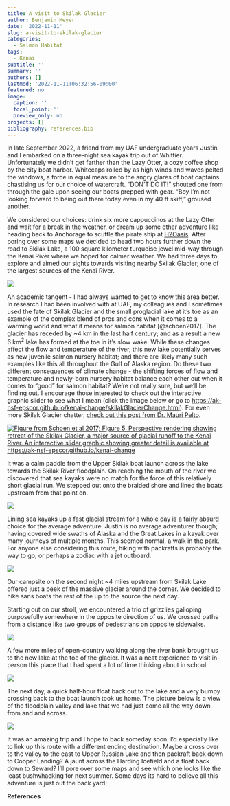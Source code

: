 ```yaml
---
title: A visit to Skilak Glacier
author: Benjamin Meyer
date: '2022-11-11'
slug: a-visit-to-skilak-glacier
categories:
  - Salmon Habitat
tags:
  - Kenai
subtitle: ''
summary: ''
authors: []
lastmod: '2022-11-11T06:32:56-09:00'
featured: no
image:
  caption: ''
  focal_point: ''
  preview_only: no
projects: []
bibliography: references.bib
---
```


In late September 2022, a friend from my UAF undergraduate years Justin and I embarked on a three-night sea kayak trip out of Whittier. Unfortunately we didn't get farther than the Lazy Otter, a cozy coffee shop by the city boat harbor. Whitecaps rolled by as high winds and waves pelted the windows, a force in equal measure to the angry glares of boat captains chastising us for our choice of watercraft. "DON'T DO IT!" shouted one from through the gale upon seeing our boats prepped with gear. "Boy I'm not looking forward to being out there today even in my 40 ft skiff," groused another.

We considered our choices: drink six more cappuccinos at the Lazy Otter and wait for a break in the weather, or dream up some other adventure like heading back to Anchorage to scuttle the pirate ship at [H2Oasis](https://www.h2oasiswaterpark.com/). After poring over some maps we decided to head two hours further down the road to Skilak Lake, a 100 square kilometer turquoise jewel mid-way through the Kenai River where we hoped for calmer weather. We had three days to explore and aimed our sights towards visiting nearby Skilak Glacier; one of the largest sources of the Kenai River.

![](skilak_photos/DSCN2716.JPG)

An academic tangent - I had always wanted to get to know this area better. In research I had been involved with at UAF, my colleagues and I sometimes used the fate of Skilak Glacier and the small proglacial lake at it's toe as an example of the complex blend of pros and cons when it comes to a warming world and what it means for salmon habitat [@schoen2017]. The glacier has receded by \~4 km in the last half century; and as a result a new 6 km^2^ lake has formed at the toe in it's slow wake. While these changes affect the flow and temperature of the river, this new lake potentially serves as new juvenile salmon nursery habitat; and there are likely many such examples like this all throughout the Gulf of Alaska region. Do these two different consequences of climate change - the shifting forces of flow and temperature and newly-born nursery habitat balance each other out when it comes to "good" for salmon habitat? We're not really sure, but we'll be finding out. I encourage those interested to check out the interactive graphic slider to see what I mean (click the image below or go to <https://ak-nsf-epscor.github.io/kenai-change/skilakGlacierChange.html>). For even more Skilak Glacier chatter, [check out this post from Dr. Mauri Pelto](https://blogs.agu.org/fromaglaciersperspective/2019/03/01/skilak-glacier-alaska-retreat-and-salmon-connection/).

[![Figure from Schoen et al 2017; Figure 5. Perspective rendering showing retreat of the Skilak Glacier, a major source of glacial runoff to the Kenai River. An interactive slider graphic showing greater detail is available at https://ak-nsf-epscor.github.io/kenai-change](skilak_photos/fig5_schoen_2017.gif)](https://ak-nsf-epscor.github.io/kenai-change)

It was a calm paddle from the Upper Skilak boat launch across the lake towards the Skilak River floodplain. On reaching the mouth of the river we discovered that sea kayaks were no match for the force of this relatively short glacial run. We stepped out onto the braided shore and lined the boats upstream from that point on.

![](skilak_photos/DSCN2682.JPG)

Lining sea kayaks up a fast glacial stream for a whole day is a fairly absurd choice for the average adventure. Justin is no average adventurer though; having covered wide swaths of Alaska and the Great Lakes in a kayak over many journeys of multiple months. This seemed normal, a walk in the park. For anyone else considering this route, hiking with packrafts is probably the way to go; or perhaps a zodiac with a jet outboard.

![](skilak_photos/DSCN2679.JPG)

Our campsite on the second night \~4 miles upstream from Skilak Lake offered just a peek of the massive glacier around the corner. We decided to hike sans boats the rest of the up to the source the next day.

Starting out on our stroll, we encountered a trio of grizzlies galloping purposefully somewhere in the opposite direction of us. We crossed paths from a distance like two groups of pedestrians on opposite sidewalks.

![](skilak_photos/DSCN2634.JPG)

A few more miles of open-country walking along the river bank brought us to the new lake at the toe of the glacier. It was a neat experience to visit in-person this place that I had spent a lot of time thinking about in school.

![](skilak_photos/DSCN2664.JPG)

The next day, a quick half-hour float back out to the lake and a very bumpy crossing back to the boat launch took us home. The picture below is a view of the floodplain valley and lake that we had just come all the way down from and and across.

![](skilak_photos/DSCN2729.JPG)

It was an amazing trip and I hope to back someday soon. I'd especially like to link up this route with a different ending destination. Maybe a cross over to the valley to the east to Upper Russian Lake and then packraft back down to Cooper Landing? A jaunt across the Harding Icefield and a float back down to Seward? I'll pore over some maps and see which one looks like the least bushwhacking for next summer. Some days its hard to believe all this adventure is just out the back yard!

**References**
